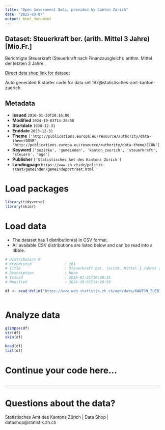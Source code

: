 ```yaml
---
title: "Open Government Data, provided by Canton Zurich"
date: "2025-08-07"
output: html_document
---
```


## Dataset: Steuerkraft ber. (arith. Mittel 3 Jahre) [Mio.Fr.]

Berichtigte Steuerkraft (Steuerkraft nach Finanzausgleich): arithm. Mittel der letzten 3 Jahre.

[Direct data shop link for dataset](https://www.zh.ch/de/politik-staat/statistik-daten/datenkatalog.html#/datasets/197@statistisches-amt-kanton-zuerich)

Auto generated R starter code for data set 197@statistisches-amt-kanton-zuerich.

## Metadata

- **Issued** `2016-01-20T20:16:00`
- **Modified** `2024-10-03T14:20:58`
- **Startdate** `1990-12-31`
- **Enddate** `2023-12-31`
- **Theme** `['http://publications.europa.eu/resource/authority/data-theme/GOVE', 'http://publications.europa.eu/resource/authority/data-theme/ECON']`
- **Keyword** `['bezirke', 'gemeinden', 'kanton_zuerich', 'steuerkraft', 'steuern', 'ogd']`
- **Publisher** `['Statistisches Amt des Kantons Zürich']`
- **Landingpage** `https://www.zh.ch/de/politik-staat/gemeinden/gemeindeportraet.html`


# Load packages

```r

library(tidyverse)
library(skimr)

```

# Load data

-   The dataset has 1 distribution(s) in CSV format.
-   All available CSV distributions are listed below and can be read into a tibble.

```r

# Distribution 0
# Ktzhdistid               : 161
# Title                    : Steuerkraft ber. (arith. Mittel 3 Jahre) [Mio.Fr.]
# Description              : None
# Issued                   : 2016-01-21T16:30:35
# Modified                 : 2024-10-03T14:20:58

df <- read_delim('https://www.web.statistik.zh.ch/ogd/data/KANTON_ZUERICH_288.csv')



```

# Analyze data

```r

glimpse(df)
str(df)
skim(df)

head(df)
tail(df)

```

# Continue your code here...

```r

```

------------------------------------------------------------------------

# Questions about the data?

Statistisches Amt des Kantons Zürich | Data Shop | datashop@statistik.zh.ch
